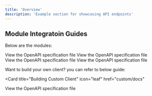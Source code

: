 ```yaml
---
title: 'Overview'
description: 'Example section for showcasing API endpoints'
---
```


## Module Integratoin Guides

Below are the modules:


<CardGroup cols={2}>
<Card
  title="ESP32 ESP-IDF"
  icon="leaf"
  href="esp-idf/docs"
>
  View the OpenAPI specification file
</Card>
<Card
  title="Rust ESP-IDF"
  icon="leaf"
  href="rust-esp-idf/docs"
>
  View the OpenAPI specification file
</Card>
<Card
  title="Arduino"
  icon="leaf"
  href="arduino/docs"
>
  View the OpenAPI specification file
</Card>
<Card
  title="Linux"
  icon="leaf"
  href="linux/docs"
>
  View the OpenAPI specification file
</Card>
</CardGroup>

Want to build your own client? you can refer to below guide:

<Card
  title="Building Custom Client"
  icon="leaf"
  href="custom/docs"
>
  View the OpenAPI specification file
</Card>
